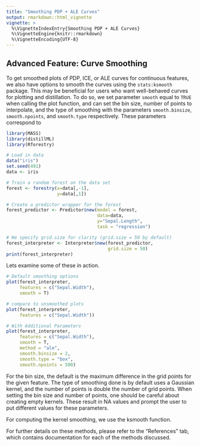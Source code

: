 ```yaml
---
title: "Smoothing PDP + ALE Curves"
output: rmarkdown::html_vignette
vignette: >
  %\VignetteIndexEntry{Smoothing PDP + ALE Curves}
  %\VignetteEngine{knitr::rmarkdown}
  %\VignetteEncoding{UTF-8}
---
```



## Advanced Feature: Curve Smoothing

To get smoothed plots of PDP, ICE, or ALE curves for continuous features, we also 
have options to smooth the curves using the `stats:ksmooth` package. This may be 
beneficial for users who want well-behaved curves for plotting and distillation. To 
do so, we set parameter `smooth` equal to `TRUE` when calling the plot function, and 
can set the bin size, number of points to interpolate, and the type of smoothing with 
the parameters `smooth.binsize`, `smooth.npoints`, and `smooth.type` respectively. These 
parameters correspond to 

```r
library(MASS)
library(distillML)
library(Rforestry)

# Load in data 
data("iris")
set.seed(491)
data <- iris

# Train a random forest on the data set
forest <- forestry(x=data[,-1],
                   y=data[,1])

# Create a predictor wrapper for the forest
forest_predictor <- Predictor$new(model = forest,
                                  data=data,
                                  y="Sepal.Length",
                                  task = "regression")

# We specify grid.size for clarity (grid.size = 50 by default)
forest_interpreter <- Interpreter$new(forest_predictor,
                                      grid.size = 50)
print(forest_interpreter)
```

Lets examine some of these in action.

```r
# Default smoothing options
plot(forest_interpreter,
     features = c("Sepal.Width"),
     smooth = T)

# compare to unsmoothed plots
plot(forest_interpreter, 
     features = c("Sepal.Width"))

# With Additional Parameters
plot(forest_interpreter,
     features = c("Sepal.Width"),
     smooth = T,
     method = "ale",
     smooth.binsize = 2,
     smooth.type = "box",
     smooth.npoints = 500)
```

For the bin size, the default is the maximum difference in the grid points for 
the given feature. The type of smoothing done is by default uses a Gaussian kernel, and 
the number of points is double the number of grid points. When setting the 
bin size and number of points, one should be careful about creating empty 
kernels. These result in NA values and prompt the user to put different values 
for these parameters.

For computing the kernel smoothing, we use the ksmooth function.

For further details on these methods, please refer to the "References" tab, which 
contains documentation for each of the methods discussed.


